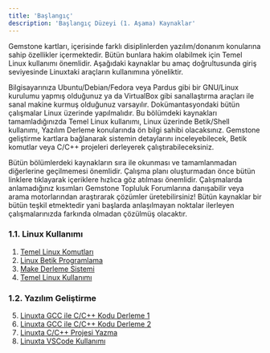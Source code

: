 ```yaml
---
title: 'Başlangıç'
description: 'Başlangıç Düzeyi (1. Aşama) Kaynaklar'
---
```


Gemstone kartları, içerisinde farklı disiplinlerden yazılım/donanım konularına sahip özellikler içermektedir.
Bütün bunlara hakim olabilmek için Temel Linux kullanımı önemlidir. Aşağıdaki kaynaklar bu amaç doğrultusunda
giriş seviyesinde Linuxtaki araçların kullanımına yöneliktir.  

<Note>
Bilgisayarınıza Ubuntu/Debian/Fedora veya Pardus gibi bir GNU/Linux kurulumu yapmış olduğunuz ya da 
VirtualBox gibi sanallaştırma araçları ile sanal makine kurmuş olduğunuz varsayılır.
Dokümantasyondaki bütün çalışmalar Linux üzerinde yapılmalıdır.
</Note>

<Tip>
Bu bölümdeki kaynakları tamamladığınızda Temel Linux kullanımı, Linux üzerinde Betik/Shell kullanımı, Yazılım
Derleme konularında ön bilgi sahibi olacaksınız. Gemstone geliştirme kartlara bağlanarak sistemin detaylarını
inceleyebilecek, Betik komutlar veya C/C++ projeleri derleyerek çalıştırabileceksiniz.
</Tip>

Bütün bölümlerdeki kaynakların sıra ile okunması ve tamamlanmadan diğerlerine geçilmemesi önemlidir. Çalışma planı
oluşturmadan önce bütün linklere tıklayarak içeriklere hızlıca göz atılması önemlidir. Çalışmalarda anlamadığınız
kısımları Gemstone Topluluk Forumlarına danışabilir veya arama motorlarından araştırarak çözümler üretebilirsiniz!
Bütün kaynaklar bir bütün teşkil etmektedir yani başlarda anlaşılmayan noktalar ilerleyen çalışmalarınızda farkında
olmadan çözülmüş olacaktır.

### 1.1. Linux Kullanımı

1. [Temel Linux Komutları](https://ryanstutorials.net/linuxtutorial)
2. [Linux Betik Programlama](https://ryanstutorials.net/bash-scripting-tutorial)
3. [Make Derleme Sistemi](https://makefiletutorial.com)
4. [Temel Linux Kullanımı](https://www.geeksforgeeks.org/linux-unix/linux-tutorial)

### 1.2. Yazılım Geliştirme

5. [Linuxta GCC ile C/C++ Kodu Derleme 1](https://ioflood.com/blog/gcc-linux-command/)
6. [Linuxta GCC ile C/C++ Kodu Derleme 2](https://www.cyberciti.biz/faq/howto-compile-and-run-c-cplusplus-code-in-linux/)
7. [Linuxta C/C++ Projesi Yazma](https://vitux.com/how-to-write-and-run-a-c-program-in-linux/)
8. [Linuxta VSCode Kullanımı](https://code.visualstudio.com/docs/cpp/config-linux)
